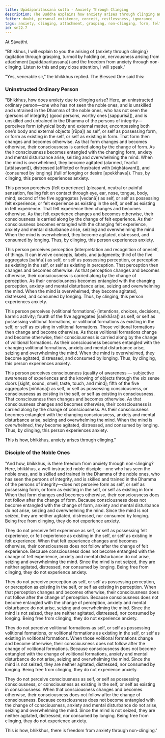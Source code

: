 ```yaml
---
title: Upādāparitassanā sutta - Anxiety Through Clinging
description: The Buddha explains how anxiety arises through clinging and how there is freedom from anxiety through non-clinging.
fetter: doubt, personal existence, conceit, restlessness, ignorance
tags: anxiety, clinging, attachment, grasping, non-clinging, form, felt experience, feeling, perception, volitional formations, consciousness, sn, sn22-34, sn22
id: sn22.7
---
```


At Sāvatthi.

"Bhikkhus, I will explain to you the arising of \{anxiety through clinging} (agitation through grasping, turmoil by holding on, nervousness arising from attachment [upādāparitassana]) and the freedom from anxiety through non-clinging. Listen to this and pay close attention, I will speak."

"Yes, venerable sir," the bhikkhus replied. The Blessed One said this:

### Uninstructed Ordinary Person

"Bhikkhus, how does anxiety due to clinging arise? Here, an uninstructed ordinary person—one who has not seen the noble ones, and is unskilled and untrained in the Dhamma of the noble ones, who has not seen the \{persons of integrity} (good persons, worthy ones [sappurisā]), and is unskilled and untrained in the Dhamma of the persons of integrity—perceives form (physical body and external matter, encompassing both one's body and external objects [rūpa]) as self, or self as possessing form, or form as existing in the self, or self as existing in form. That form then changes and becomes otherwise. As that form changes and becomes otherwise, their consciousness is carried along by the change of form. As their consciousness becomes entangled with the changing form, anxiety and mental disturbance arise, seizing and overwhelming the mind. When the mind is overwhelmed, they become agitated (alarmed, fearful [uttāsavant]), distressed (afflicted or frustrated with [vighātavant]), and \{consumed by longing} (full of longing or desire [apekkhava]). Thus, by clinging, this person experiences anxiety.

This person perceives \{felt experience} (pleasant, neutral or painful sensation, feeling felt on contact through eye, ear, nose, tongue, body, mind; second of the five aggregates [vedanā]) as self, or self as possessing felt experience, or felt experience as existing in the self, or self as existing in felt experience. That felt experience then changes and becomes otherwise. As that felt experience changes and becomes otherwise, their consciousness is carried along by the change of felt experience. As their consciousness becomes entangled with the changing felt experience, anxiety and mental disturbance arise, seizing and overwhelming the mind. When the mind is overwhelmed, they become agitated, distressed, and consumed by longing. Thus, by clinging, this person experiences anxiety.

This person perceives perception (interpretation and recognition of oneself, of things. It can involve concepts, labels, and judgments; third of the five aggregates [sañña]) as self, or self as possessing perception, or perception as existing in the self, or self as existing in perception. That perception then changes and becomes otherwise. As that perception changes and becomes otherwise, their consciousness is carried along by the change of perception. As their consciousness becomes entangled with the changing perception, anxiety and mental disturbance arise, seizing and overwhelming the mind. When the mind is overwhelmed, they become agitated, distressed, and consumed by longing. Thus, by clinging, this person experiences anxiety.

This person perceives \{volitional formations} (intentions, choices, decisions, karmic activity; fourth of the five aggregates [saṅkhāra]) as self, or self as possessing volitional formations, or volitional formations as existing in the self, or self as existing in volitional formations. Those volitional formations then change and become otherwise. As those volitional formations change and become otherwise, their consciousness is carried along by the change of volitional formations. As their consciousness becomes entangled with the changing volitional formations, anxiety and mental disturbance arise, seizing and overwhelming the mind. When the mind is overwhelmed, they become agitated, distressed, and consumed by longing. Thus, by clinging, this person experiences anxiety.

This person perceives consciousness (quality of awareness — subjective awareness of experiences and the knowing of objects through the six sense doors [sight, sound, smell, taste, touch, and mind]; fifth of the five aggregates [viññāṇa]) as self, or self as possessing consciousness, or consciousness as existing in the self, or self as existing in consciousness. That consciousness then changes and becomes otherwise. As that consciousness changes and becomes otherwise, their consciousness is carried along by the change of consciousness. As their consciousness becomes entangled with the changing consciousness, anxiety and mental disturbance arise, seizing and overwhelming the mind. When the mind is overwhelmed, they become agitated, distressed, and consumed by longing. Thus, by clinging, this person experiences anxiety.

This is how, bhikkhus, anxiety arises through clinging."

### Disciple of the Noble Ones

"And how, bhikkhus, is there freedom from anxiety through non-clinging? Here, bhikkhus, a well-instructed noble disciple—one who has seen the noble ones, and is skilled and trained in the Dhamma of the noble ones, who has seen the persons of integrity, and is skilled and trained in the Dhamma of the persons of integrity—does not perceive form as self, or self as possessing form, or form as existing in the self, or self as existing in form. When that form changes and becomes otherwise, their consciousness does not follow after the change of form. Because consciousness does not become entangled with the change of form, anxiety and mental disturbance do not arise, seizing and overwhelming the mind. Since the mind is not seized, they are neither agitated, distressed, nor consumed by longing. Being free from clinging, they do not experience anxiety.

They do not perceive felt experience as self, or self as possessing felt experience, or felt experience as existing in the self, or self as existing in felt experience. When that felt experience changes and becomes otherwise, their consciousness does not follow after the change of felt experience. Because consciousness does not become entangled with the change of felt experience, anxiety and mental disturbance do not arise, seizing and overwhelming the mind. Since the mind is not seized, they are neither agitated, distressed, nor consumed by longing. Being free from clinging, they do not experience anxiety.

They do not perceive perception as self, or self as possessing perception, or perception as existing in the self, or self as existing in perception. When that perception changes and becomes otherwise, their consciousness does not follow after the change of perception. Because consciousness does not become entangled with the change of perception, anxiety and mental disturbance do not arise, seizing and overwhelming the mind. Since the mind is not seized, they are neither agitated, distressed, nor consumed by longing. Being free from clinging, they do not experience anxiety.

They do not perceive volitional formations as self, or self as possessing volitional formations, or volitional formations as existing in the self, or self as existing in volitional formations. When those volitional formations change and become otherwise, their consciousness does not follow after the change of volitional formations. Because consciousness does not become entangled with the change of volitional formations, anxiety and mental disturbance do not arise, seizing and overwhelming the mind. Since the mind is not seized, they are neither agitated, distressed, nor consumed by longing. Being free from clinging, they do not experience anxiety.

They do not perceive consciousness as self, or self as possessing consciousness, or consciousness as existing in the self, or self as existing in consciousness. When that consciousness changes and becomes otherwise, their consciousness does not follow after the change of consciousness. Because consciousness does not become entangled with the change of consciousness, anxiety and mental disturbance do not arise, seizing and overwhelming the mind. Since the mind is not seized, they are neither agitated, distressed, nor consumed by longing. Being free from clinging, they do not experience anxiety.

This is how, bhikkhus, there is freedom from anxiety through non-clinging."